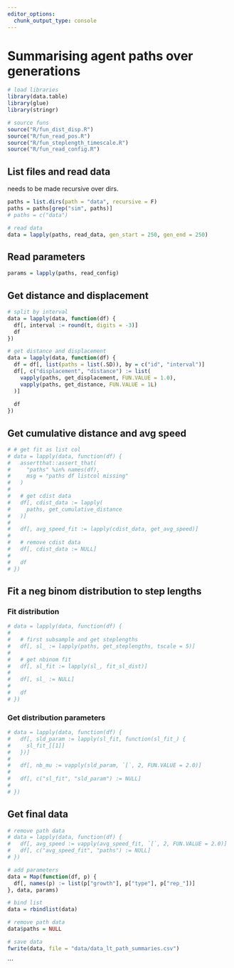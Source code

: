 ```yaml
---
editor_options: 
  chunk_output_type: console
---
```


# Summarising agent paths over generations

```r
# load libraries
library(data.table)
library(glue)
library(stringr)

# source funs
source("R/fun_dist_disp.R")
source("R/fun_read_pos.R")
source("R/fun_steplength_timescale.R")
source("R/fun_read_config.R")
```

## List files and read data

needs to be made recursive over dirs.

```r
paths = list.dirs(path = "data", recursive = F)
paths = paths[grep("sim", paths)]
# paths = c("data")

# read data
data = lapply(paths, read_data, gen_start = 250, gen_end = 250)
```

## Read parameters

```r
params = lapply(paths, read_config)
```


## Get distance and displacement

```r
# split by interval
data = lapply(data, function(df) {
  df[, interval := round(t, digits = -3)]
  df
})

# get distance and displacement
data = lapply(data, function(df) {
  df = df[, list(paths = list(.SD)), by = c("id", "interval")]
  df[, c("displacement", "distance") := list(
    vapply(paths, get_displacement, FUN.VALUE = 1.0),
    vapply(paths, get_distance, FUN.VALUE = 1L)
  )]
  
  df
})
```

## Get cumulative distance and avg speed

```r
# # get fit as list col
# data = lapply(data, function(df) {
#   assertthat::assert_that(
#     "paths" %in% names(df), 
#     msg = "paths df listcol missing"
#   )
#   
#   # get cdist data
#   df[, cdist_data := lapply(
#     paths, get_cumulative_distance
#   )]
#   
#   df[, avg_speed_fit := lapply(cdist_data, get_avg_speed)]
#   
#   # remove cdist data
#   df[, cdist_data := NULL]
#   
#   df
# })
```

## Fit a neg binom distribution to step lengths

### Fit distribution

```r
# data = lapply(data, function(df) {
#   
#   # first subsample and get steplengths
#   df[, sl_ := lapply(paths, get_steplengths, tscale = 5)]
#   
#   # get nbinom fit
#   df[, sl_fit := lapply(sl_, fit_sl_dist)]
#   
#   df[, sl_ := NULL]
#   
#   df
# })
```

### Get distribution parameters

```r
# data = lapply(data, function(df) {
#   df[, sld_param := lapply(sl_fit, function(sl_fit_) {
#     sl_fit_[[1]]
#   })]
#   
#   df[, nb_mu := vapply(sld_param, `[`, 2, FUN.VALUE = 2.0)]
#   
#   df[, c("sl_fit", "sld_param") := NULL]
#   
# })

```

## Get final data

```r
# remove path data
# data = lapply(data, function(df) {
#   df[, avg_speed := vapply(avg_speed_fit, `[`, 2, FUN.VALUE = 2.0)]
#   df[, c("avg_speed_fit", "paths") := NULL]
# })

# add parameters
data = Map(function(df, p) {
  df[, names(p) := list(p["growth"], p["type"], p["rep_"])]
}, data, params)

# bind list
data = rbindlist(data)

# remove path data
data$paths = NULL

# save data
fwrite(data, file = "data/data_lt_path_summaries.csv")
```
```
